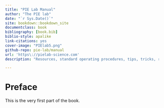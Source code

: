 ```yaml
--- 
title: "PIE Lab Manual"
author: "The PIE lab"
date: "`r Sys.Date()`"
site: bookdown::bookdown_site
documentclass: book
bibliography: [book.bib]
biblio-style: apalike
link-citations: yes
cover-image: "PIElab5.png"
github-repo: pie-lab/manual
url: 'https\://pielab-science.com'
description: "Resources, standard operating procedures, tips, tricks, rules"

---
```


# Preface {-}

This is the very first part of the book.
